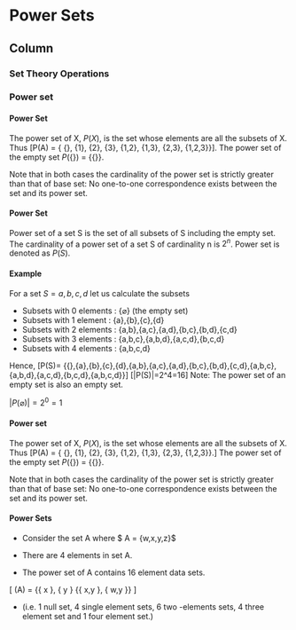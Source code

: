 Power Sets {data-navmenu="Set Theory"}
====================================

Column {.tabset}
-------------------------------------------------------------



### Set Theory Operations



### Power set

<h4> Power Set </h4>

The power set of X, $P(X)$, is the set whose elements are all the subsets of X. Thus \[P(A) = \{ \{\}, \{1\}, \{2\}, \{3\}, \{1,2\}, \{1,3\}, \{2,3\}, \{1,2,3\}\}\]. The power set of the empty set $P(\{\})$ = $\{\{\}\}$. 

Note that in both cases the cardinality of the power set is strictly greater than that of base set: No one-to-one correspondence exists between the set and its power set. 



#### Power Set
Power set of a set S is the set of all subsets of S including the empty set. The cardinality of a power set of a set S of cardinality n is $2^n$. Power set is denoted as $P(S)$.

<p>
#### Example 

For a set $S={a,b,c,d}$ let us calculate the subsets 


*  Subsets with 0 elements : $\{ \varnothing\}$ (the empty set)
*  Subsets with 1 element : {a},{b},{c},{d}
*  Subsets with 2 elements : {a,b},{a,c},{a,d},{b,c},{b,d},{c,d}
*  Subsets with 3 elements : {a,b,c},{a,b,d},{a,c,d},{b,c,d}
*  Subsets with 4 elements : {a,b,c,d}


Hence, \[P(S)=
{{\varnothing},{a},{b},{c},{d},{a,b},{a,c},{a,d},{b,c},{b,d},{c,d},{a,b,c},{a,b,d},{a,c,d},{b,c,d},{a,b,c,d}}\]
\[|P(S)|=2^4=16\]
Note: The power set of an empty set is also an empty set.

$|P({\varnothing})|=2^0=1$
 

#### Power set

The power set of X, $P(X)$, is the set whose elements are all the subsets of X. Thus \[P(A) = \{ \{\}, \{1\}, \{2\}, \{3\}, \{1,2\}, \{1,3\}, \{2,3\}, \{1,2,3\}\}.\] The power set of the empty set $P(\{\})$ = $\{\{\}\}$. 
<p>
Note that in both cases the cardinality of the power set is strictly greater than that of base set: No one-to-one correspondence exists between the set and its power set. 

#### Power Sets



*  Consider the set A where $ A = \{w,x,y,z\}$
*  There are 4 elements in set A.

*  The power set of A contains 16 element data sets.

 \[  \mathcal{P}(A) = \{\{ x \}, \{ y \} \{\{ x,y \}, \{ w,y \}\}  \]

*  (i.e. 1 null set, 4 single element sets, 6 two -elements sets, 4 three element set and 1 four element set.)



